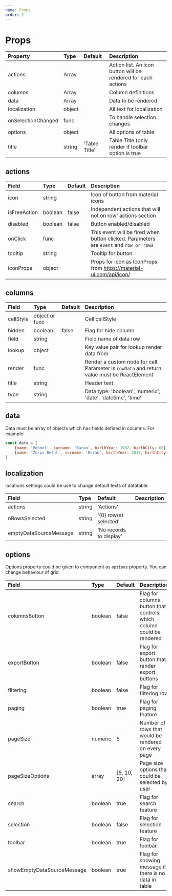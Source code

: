```yaml
---
name: Props
order: 2
---
```



# Props

| Property            | Type   | Default           | Description                                                       |
|:--------------------|:-------|:------------------|:------------------------------------------------------------------|
| actions             | Array  |                   | Action list. An icon button will be rendered for each actions     |
| columns             | Array  |                   | Column definitions                                                |
| data                | Array  |                   | Data to be rendered                                               |
| localization        | object |                   | All text for localization                                         |
| onSelectionChanged  | func   |                   | To handle selection changes                                       |
| options             | object |                   | All options of table                                              |
| title               | string | 'Table Title'     | Table Title (only render if toolbar option is true                |


## actions

| Field         | Type      | Default   | Description                                                                               |
|:--------------|:----------|:----------|:------------------------------------------------------------------------------------------|
| icon          | string    |           | Icon of button from material icons                                                        |
| isFreeAction  | boolean   | false     | Independent actions that will not on row' actions section                                 |
| disabled      | boolean   | false     | Button enabled/disabled                                                                   |
| onClick       | func      |           | This event will be fired when button clicked. Parameters are `event` and `row or rows`    |
| tooltip       | string    |           | Tooltip for button                                                                        |
| iconProps     | object    |           | Props for icon as IconProps from https://material-ui.com/api/icon/                        |

## columns

| Field     | Type            | Default   | Description                                                                                   |
|:----------|:----------------|:----------|:----------------------------------------------------------------------------------------------|
| cellStyle | object or func  |           | Cell cellStyle                                                                                |
| hidden    | boolean         | false     | Flag for hide column                                                                          |
| field     | string          |           | Field name of data row                                                                        |
| lookup    | object          |           | Key value pair for lookup render data from                                                    |
| render    | func            |           | Render a custom node for cell. Parameter is `rowData` and return value must be ReactElement   |
| title     | string          |           | Header text                                                                                   |
| type      | string          |           | Data type: 'boolean', 'numeric', 'date', 'datetime', 'time'                                   |

## data

Data must be array of objects which has fields defined in columns. For example:

```js
const data = [
    {name: 'Mehmet', surname: 'Baran', birthYear: 1987, birthCity: 63},
    {name: 'Zerya Betül', surname: 'Baran', birthYear: 2017, birthCity: 34},
]

```

## localization

locations settings could be use to change default texts of datatable.

| Field                 | Type    | Default                | Description         |
|:----------------------|:--------|:-----------------------|:--------------------|
| actions               | string  | 'Actions'              |                     |
| nRowsSelected         | string  | '{0} row(s) selected'  |                     |
|emptyDataSourceMessage | string  | 'No records to display'|                     |

## options

Options property could be given to component as `options` property. You can change behaviour of grid.

| Field                      | Type      | Default       | Description                                                                       |
|:---------------------------|:----------|:--------------|:----------------------------------------------------------------------------------|
| columnsButton              | boolean   | false         | Flag for columns button that controls which column could be rendered              |
| exportButton               | boolean   | false         | Flag for export button that render export buttons                                 |
| filtering                  | boolean   | false         | Flag for filtering row                                                            |
| paging                     | boolean   | true          | Flag for paging feature                                                           |
| pageSize                   | numeric   | 5             | Number of rows that would be rendered on every page                               |
| pageSizeOptions            | array     | [5, 10, 20]   | Page size options that could be selected by user                                  |
| search                     | boolean   | true          | Flag for search feature                                                           |
| selection                  | boolean   | false         | Flag for selection feature                                                        |
| toolbar                    | boolean   | true          | Flag for toolbar                                                                  |
| showEmptyDataSourceMessage | boolean   | true          | Flag for showing message if there is no data in table                             |